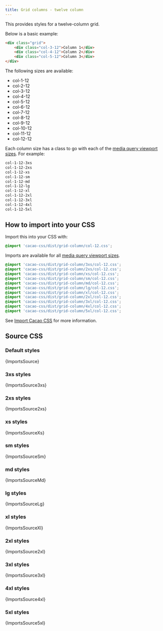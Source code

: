 ```yaml
---
title: Grid columns - twelve column
---
```


This provides styles for a twelve-column grid.

Below is a basic example:

```html
<div class="grid">
    <div class="col-3-12">Column 1</div>
    <div class="col-4-12">Column 2</div>
    <div class="col-5-12">Column 3</div>
</div>
```

The following sizes are available:

- col-1-12
- col-2-12
- col-3-12
- col-4-12
- col-5-12
- col-6-12
- col-7-12
- col-8-12
- col-9-12
- col-10-12
- col-11-12
- col-12-12

Each column size has a class to go with each of the [media query viewport sizes](/styles/media#viewport-media-queries). For example:

```css
col-1-12-3xs
col-1-12-2xs
col-1-12-xs
col-1-12-sm
col-1-12-md
col-1-12-lg
col-1-12-xl
col-1-12-2xl
col-1-12-3xl
col-1-12-4xl
col-1-12-5xl
```

## How to import into your CSS

Import this into your CSS with:

```css
@import 'cacao-css/dist/grid-column/col-12.css';
```

Imports are available for all [media query viewport sizes](/styles/media#viewport-media-queries).

```css
@import 'cacao-css/dist/grid-column/3xs/col-12.css';
@import 'cacao-css/dist/grid-column/2xs/col-12.css';
@import 'cacao-css/dist/grid-column/xs/col-12.css';
@import 'cacao-css/dist/grid-column/sm/col-12.css';
@import 'cacao-css/dist/grid-column/md/col-12.css';
@import 'cacao-css/dist/grid-column/lg/col-12.css';
@import 'cacao-css/dist/grid-column/xl/col-12.css';
@import 'cacao-css/dist/grid-column/2xl/col-12.css';
@import 'cacao-css/dist/grid-column/3xl/col-12.css';
@import 'cacao-css/dist/grid-column/4xl/col-12.css';
@import 'cacao-css/dist/grid-column/5xl/col-12.css';
```

See [Import Cacao CSS](/import) for more information.

## Source CSS

<!-- markdownlint-disable -->

### Default styles

<CodeBlock language="css" title="grid-column/col-12.css">{ImportsSource}</CodeBlock>

### 3xs styles

<CodeBlock language="css" title="grid-column/3xs/col-12.css">{ImportsSource3xs}</CodeBlock>

### 2xs styles

<CodeBlock language="css" title="grid-column/2xs/col-12.css">{ImportsSource2xs}</CodeBlock>

### xs styles

<CodeBlock language="css" title="grid-column/xs/col-12.css">{ImportsSourceXs}</CodeBlock>

### sm styles

<CodeBlock language="css" title="grid-column/sm/col-12.css">{ImportsSourceSm}</CodeBlock>

### md styles

<CodeBlock language="css" title="grid-column/md/col-12.css">{ImportsSourceMd}</CodeBlock>

### lg styles

<CodeBlock language="css" title="grid-column/lg/col-12.css">{ImportsSourceLg}</CodeBlock>

### xl styles

<CodeBlock language="css" title="grid-column/xl/col-12.css">{ImportsSourceXl}</CodeBlock>

### 2xl styles

<CodeBlock language="css" title="grid-column/2xl/col-12.css">{ImportsSource2xl}</CodeBlock>

### 3xl styles

<CodeBlock language="css" title="grid-column/3xl/col-12.css">{ImportsSource3xl}</CodeBlock>

### 4xl styles

<CodeBlock language="css" title="grid-column/4xl/col-12.css">{ImportsSource4xl}</CodeBlock>

### 5xl styles

<CodeBlock language="css" title="grid-column/5xl/col-12.css">{ImportsSource5xl}</CodeBlock>
